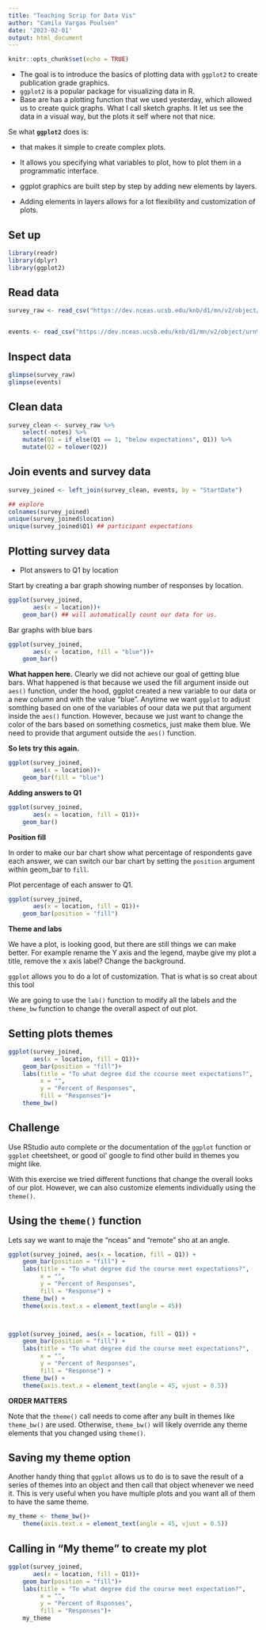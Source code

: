 ```yaml
---
title: "Teaching Scrip for Data Vis"
author: "Camila Vargas Poulsen"
date: '2023-02-01'
output: html_document
---
```


```r
knitr::opts_chunk$set(echo = TRUE)
```

- The goal is to introduce the basics of plotting data with `ggplot2` to create publication grade graphics.
- `ggplot2` is a popular package for visualizing data in R.
- Base are has a plotting function that we used yesterday, which allowed us to create quick graphs. What I call sketch graphs. It let us see the data in a visual way, but the plots it self where not that nice.

Se what **`ggplot2`** does is:

- that makes it simple to create complex plots.

- It allows you specifying what variables to plot, how to plot them in a programmatic interface.

- ggplot graphics are built step by step by adding new elements by layers. 

- Adding elements in layers allows for a lot flexibility and customization of plots.


## Set up

```r

library(readr)
library(dplyr)
library(ggplot2)

```



## Read data

```r
survey_raw <- read_csv("https://dev.nceas.ucsb.edu/knb/d1/mn/v2/object/urn%3Auuid%3A71cb8d0d-70d5-4752-abcd-e3bcf7f14783", show_col_types = FALSE)


events <- read_csv("https://dev.nceas.ucsb.edu/knb/d1/mn/v2/object/urn%3Auuid%3A0a1dd2d8-e8db-4089-a176-1b557d6e2786", show_col_types = FALSE)
```

## Inspect data
```r
glimpse(survey_raw)
glimpse(events)
```


## Clean data
 
```r
survey_clean <- survey_raw %>% 
    select(-notes) %>% 
    mutate(Q1 = if_else(Q1 == 1, "below expectations", Q1)) %>% 
    mutate(Q2 = tolower(Q2))
```
 

## Join events and survey data

```r
survey_joined <- left_join(survey_clean, events, by = "StartDate")

## explore
colnames(survey_joined)
unique(survey_joined$location)
unique(survey_joined$Q1) ## participant expectations
```

## Plotting survey data

- Plot answers to Q1 by location

Start by creating a bar graph showing number of responses by location.

```r
ggplot(survey_joined,
       aes(x = location))+
    geom_bar() ## will automatically count our data for us.

```

Bar graphs with blue bars

```r
ggplot(survey_joined,
       aes(x = location, fill = "blue"))+
    geom_bar()
```

**What happen here.**
Clearly we did not achieve our goal of getting blue bars.
What happened is that because we used the fill argument inside out `aes()` function, under the hood, ggplot created a new variable to our data or a new column and with the value "blue". Anytime we want `ggplot` to adjust somthing based on one of the variables of oour data we put that argument inside the `aes()` function. However, because we just want to change the color of the bars based on something cosmetics, just make them blue. We need to provide that argument outside the `aes()` function.


**So lets try this again.**

```r
ggplot(survey_joined,
       aes(x = location))+
    geom_bar(fill = "blue")
```

**Adding answers to Q1**

```r
ggplot(survey_joined,
       aes(x = location, fill = Q1))+
    geom_bar()
```

**Position fill**

In order to make our bar chart show what percentage of respondents gave each answer, we can switch our bar chart by setting the `position` argument within geom_bar to `fill`.
 
Plot percentage of each answer to Q1.

```r
ggplot(survey_joined,
       aes(x = location, fill = Q1))+
    geom_bar(position = "fill")
```


**Theme and labs**

We have a plot, is looking good, but there are still things we can make better. For example rename the Y axis and the legend, maybe give my plot a title, remove the x axis label? Change the background.

`ggplot` allows you to do a lot of customization. That is what is so creat about this tool

We are going to use the `lab()` function to modify all the labels and the `theme_bw` function to change the overall aspect of out plot.

## Setting plots themes

```r
ggplot(survey_joined,
       aes(x = location, fill = Q1))+
    geom_bar(position = "fill")+
    labs(title = "To what degree did the ccourse meet expectations?",
         x = "",
         y = "Percent of Responses",
         fill = "Responses")+
    theme_bw()
```
 
## Challenge
Use RStudio auto complete or the documentation of the `ggplot` function or `ggplot` cheetsheet, or good ol' google to find other build in themes you might like.
 

With this exercise we tried different functions that change the overall looks of our plot. However, we can also customize elements individually using the `theme()`.

## Using the `theme()` function

Lets say we want to maje the "nceas" and "remote" sho at an angle.

```r
ggplot(survey_joined, aes(x = location, fill = Q1)) +
    geom_bar(position = "fill") +
    labs(title = "To what degree did the course meet expectations?",
         x = "",
         y = "Percent of Responses",
         fill = "Response") +
    theme_bw() +
    theme(axis.text.x = element_text(angle = 45))



ggplot(survey_joined, aes(x = location, fill = Q1)) +
    geom_bar(position = "fill") +
    labs(title = "To what degree did the course meet expectations?",
         x = "",
         y = "Percent of Responses",
         fill = "Response") +
    theme_bw() +
    theme(axis.text.x = element_text(angle = 45, vjust = 0.5))
```

**ORDER MATTERS**

Note that the `theme()` call needs to come after any built in themes like `theme_bw()` are used. Otherwise, `theme_bw()` will likely override any theme elements that you changed using `theme()`.

## Saving my theme option
Another handy thing that `ggplot` allows us to do is to save the result of a series of themes into an object and then call that object whenever we need it. This is very useful when you have multiple plots and you want all of them to have the same theme. 

```r
my_theme <- theme_bw()+
    theme(axis.text.x = element_text(angle = 45, vjust = 0.5))
```


## Calling in "My theme" to create my plot

```r
ggplot(survey_joined,
       aes(x = location, fill = Q1))+
    geom_bar(position = "fill")+
    labs(title = "To what degree did the course meet expectation?",
         x = "",
         y = "Percent of Rsponses",
         fill = "Responses")+
    my_theme
```





 
 
